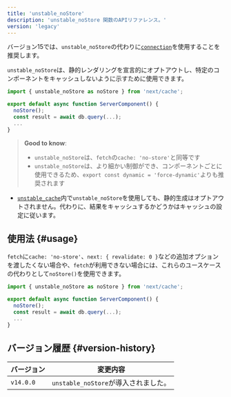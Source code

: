 ```yaml
---
title: 'unstable_noStore'
description: 'unstable_noStore 関数のAPIリファレンス。'
version: 'legacy'
---
```


バージョン15では、`unstable_noStore`の代わりに[`connection`](/docs/app/api-reference/functions/connection)を使用することを推奨します。

`unstable_noStore`は、静的レンダリングを宣言的にオプトアウトし、特定のコンポーネントをキャッシュしないように示すために使用できます。

```jsx
import { unstable_noStore as noStore } from 'next/cache';

export default async function ServerComponent() {
  noStore();
  const result = await db.query(...);
  ...
}
```

> **Good to know**:
>
> - `unstable_noStore`は、`fetch`の`cache: 'no-store'`と同等です
> - `unstable_noStore`は、より細かい制御ができ、コンポーネントごとに使用できるため、`export const dynamic = 'force-dynamic'`よりも推奨されます

- [`unstable_cache`](/docs/app/api-reference/functions/unstable_cache)内で`unstable_noStore`を使用しても、静的生成はオプトアウトされません。代わりに、結果をキャッシュするかどうかはキャッシュの設定に従います。

## 使用法 {#usage}

`fetch`に`cache: 'no-store'`、`next: { revalidate: 0 }`などの追加オプションを渡したくない場合や、`fetch`が利用できない場合には、これらのユースケースの代わりとして`noStore()`を使用できます。

```jsx
import { unstable_noStore as noStore } from 'next/cache';

export default async function ServerComponent() {
  noStore();
  const result = await db.query(...);
  ...
}
```

## バージョン履歴 {#version-history}

| バージョン | 変更内容                             |
| ---------- | ------------------------------------ |
| `v14.0.0`  | `unstable_noStore`が導入されました。 |
